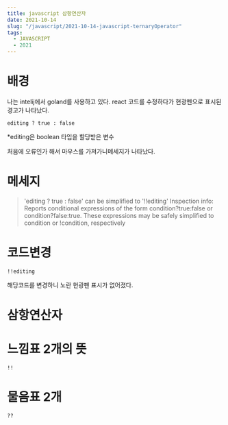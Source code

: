```yaml
---
title: javascript 삼항연산자
date: 2021-10-14
slug: "/javascript/2021-10-14-javascript-ternaryOperator"
tags:
  - JAVASCRIPT
  - 2021
--- 
```



# 배경
나는 intelij에서 goland를 사용하고 있다.
react 코드를 수정하다가 
현광펜으로 표시된 경고가 나타났다.

```
editing ? true : false
```
*editing은 boolean 타입을 할당받은 변수

처음에 오류인가 해서 마우스를 가져가니메세지가 나타났다.

# 메세지
>'editing ? true : false' can be simplified to '!!editing' 
 Inspection info: Reports conditional expressions of the form condition?true:false or condition?false:true. These expressions may be safely simplified to condition or !condition, respectively


# 코드변경
 ```
!!editing
 ```
 해당코드를 변경하니 노란 현광펜 표시가 없어졌다.
 
# 삼항연산자
 
# 느낌표 2개의 뜻
 ```
!!
```

# 물음표 2개 
```
??
```
 
 